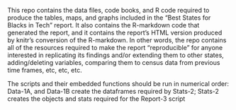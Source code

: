This repo contains the data files, code books, and R code required to produce the tables, maps, and graphs included in the "Best States for Blacks in Tech" report. It also contains the R-markdown code that generated the report, and it contains the report's HTML version produced by knitr's conversion of the R-markdown. In other words, the repo contains all of the resources required to make the report "reproducible" for anyone interested in replicating its findings and/or extending them to other states, adding/deleting variables, comparing them to census data from previous time frames, etc, etc, etc.

The scripts and their embedded functions should be run in numerical order: Data-1A, and Data-1B create the dataframes required by Stats-2; Stats-2 creates the objects and stats required for the Report-3 script 
